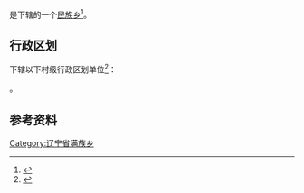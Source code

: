 {{中国乡级行政区|21/02/83/208/000}}

'''{{PAGENAMEBASE}}'''是{{PRC admin/fullname|21/02/83/208/000|3}}下辖的一个[[民族乡|民族乡]]<ref>{{PRC admin/ref sgc|{{PRC admin/parent|21/02/83/208/000}}}}</ref>。

== 行政区划 ==
{{PAGENAMEBASE}}下辖以下村级行政区划单位<ref>{{PRC admin/ref sgc|21/02/83/208/000}}</ref>：

{{PRC admin/children|21/02/83/208/000}}。

== 参考资料 ==
{{reflist}}

{{辽宁行政区划小作品}}
{{PRC admin/navcat|21/02/83/208/000}}
[[Category:辽宁省满族乡|Category:辽宁省满族乡]]